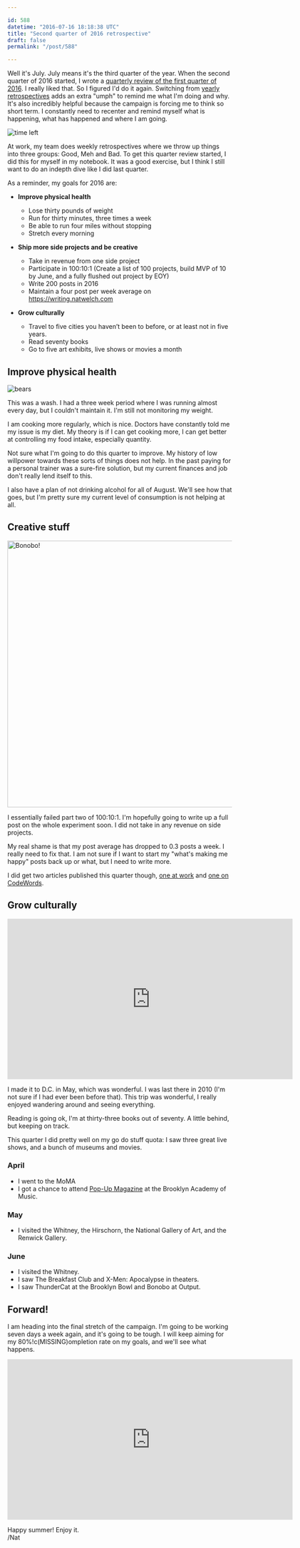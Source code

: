 ```yaml
---

id: 588
datetime: "2016-07-16 18:18:38 UTC"
title: "Second quarter of 2016 retrospective"
draft: false
permalink: "/post/588"

---
```


Well it's July. July means it's the third quarter of the year. When the second quarter of 2016 started, I wrote a [quarterly review of the first quarter of 2016](https://writing.natwelch.com/post/572). I really liked that. So I figured I'd do it again. Switching from [yearly retrospectives](https://writing.natwelch.com/post/531) adds an extra "umph" to remind me what I'm doing and why. It's also incredibly helpful because the campaign is forcing me to think so short term. I constantly need to recenter and remind myself what is happening, what has happened and where I am going.

![time left](http://cl.ly/girx/d)

At work, my team does weekly retrospectives where we throw up things into three groups: Good, Meh and Bad. To get this quarter review started, I did this for myself in my notebook. It was a good exercise, but I think I still want to do an indepth dive like I did last quarter.

As a reminder, my goals for 2016 are:

 - **Improve physical health**
   - Lose thirty pounds of weight
   - Run for thirty minutes, three times a week
   - Be able to run four miles without stopping
   - Stretch every morning

 - **Ship more side projects and be creative**
   - Take in revenue from one side project
   - Participate in 100:10:1 (Create a list of 100 projects, build MVP of 10 by June, and a fully flushed out project by EOY)
   - Write 200 posts in 2016
   - Maintain a four post per week average on https://writing.natwelch.com

 - **Grow culturally**
   - Travel to five cities you haven’t been to before, or at least not in five years.
   - Read seventy books
   - Go to five art exhibits, live shows or movies a month

## Improve physical health

![bears](https://cl.ly/gj1s/d)

This was a wash. I had a three week period where I was running almost every day, but I couldn't maintain it. I'm still not monitoring my weight.

I am cooking more regularly, which is nice. Doctors have constantly told me my issue is my diet. My theory is if I can get cooking more, I can get better at controlling my food intake, especially quantity.

Not sure what I'm going to do this quarter to improve. My history of low willpower towards these sorts of things does not help. In the past paying for a personal trainer was a sure-fire solution, but my current finances and job don't really lend itself to this.

I also have a plan of not drinking alcohol for all of August. We'll see how that goes, but I'm pretty sure my current level of consumption is not helping at all.

## Creative stuff

<a data-flickr-embed="true"  href="https://www.flickr.com/photos/icco/27111561873/in/datetaken-ff/" title="Bonobo!"><img src="https://c2.staticflickr.com/8/7399/27111561873_ae9aa823d4_c.jpg" width="800" height="598" alt="Bonobo!"></a><script async src="//embedr.flickr.com/assets/client-code.js" charset="utf-8"></script>

I essentially failed part two of 100:10:1. I'm hopefully going to write up a full post on the whole experiment soon. I did not take in any revenue on side projects.

My real shame is that my post average has dropped to 0.3 posts a week. I really need to fix that. I am not sure if I want to start my "what's making me happy" posts back up or what, but I need to write more. 

I did get two articles published this quarter though, [one at work](https://medium.com/git-out-the-vote/chatops-198f0b62c601) and [one on CodeWords](https://codewords.recurse.com/issues/six/promoting-reliability-in-web-software-companies).

## Grow culturally

<iframe width="640" height="360" src="https://www.youtube.com/embed/R7Bra1VCFcY" frameborder="0" allowfullscreen></iframe>

I made it to D.C. in May, which was wonderful. I was last there in 2010 (I'm not sure if I had ever been before that). This trip was wonderful, I really enjoyed wandering around and seeing everything. 

Reading is going ok, I'm at thirty-three books out of seventy. A little behind, but keeping on track.

This quarter I did pretty well on my go do stuff quota: I saw three great live shows, and a bunch of museums and movies. 

### April

 - I went to the MoMA
 - I got a chance to attend [Pop-Up Magazine](https://popupmagazine.com/) at the Brooklyn Academy of Music.

### May

 - I visited the Whitney, the Hirschorn, the National Gallery of Art, and the Renwick Gallery.

### June

 - I visited the Whitney.
 - I saw The Breakfast Club and X-Men: Apocalypse in theaters.
 - I saw ThunderCat at the Brooklyn Bowl and Bonobo at Output. 

## Forward!

I am heading into the final stretch of the campaign. I'm going to be working seven days a week again, and it's going to be tough. I will keep aiming for my 80%!c(MISSING)ompletion rate on my goals, and we'll see what happens.

<iframe width="640" height="360" src="https://www.youtube.com/embed/RUWmjfR7_bo" frameborder="0" allowfullscreen></iframe>

Happy summer! Enjoy it.  
/Nat

